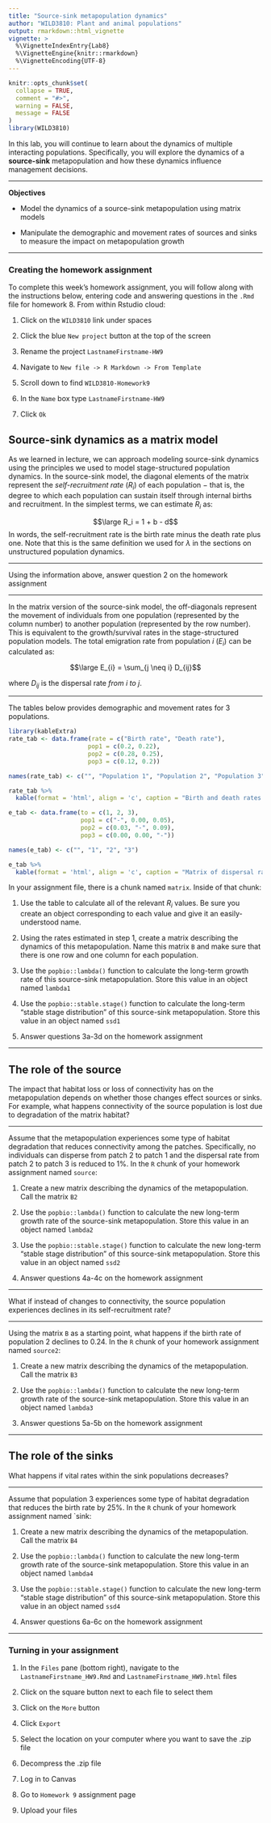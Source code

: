 ```yaml
---
title: "Source-sink metapopulation dynamics"
author: "WILD3810: Plant and animal populations"
output: rmarkdown::html_vignette
vignette: >
  %\VignetteIndexEntry{Lab8}
  %\VignetteEngine{knitr::rmarkdown}
  %\VignetteEncoding{UTF-8}
---
```


```r
knitr::opts_chunk$set(
  collapse = TRUE,
  comment = "#>", 
  warning = FALSE, 
  message = FALSE
)
library(WILD3810)
```

In this lab, you will continue to learn about the dynamics of multiple interacting populations. Specifically, you will explore the dynamics of a **source-sink** metapopulation and how these dynamics influence management decisions. 

***
**Objectives**

* Model the dynamics of a source-sink metapopulation using matrix models

* Manipulate the demographic and movement rates of sources and sinks to measure the impact on metapopulation growth

***

### Creating the homework assignment

To complete this week's homework assignment, you will follow along with the instructions below, entering code and answering questions in the `.Rmd` file for homework 8. From within Rstudio cloud:

1) Click on the `WILD3810` link under spaces

2) Click the blue `New project` button at the top of the screen

3) Rename the project `LastnameFirstname-HW9`

4) Navigate to `New file -> R Markdown -> From Template`

5) Scroll down to find `WILD3810-Homework9`

6) In the `Name` box type `LastnameFirstname-HW9`

7) Click `Ok`

## Source-sink dynamics as a matrix model

As we learned in lecture, we can approach modeling source-sink dynamics using the principles we used to model stage-structured population dynamics. In the source-sink model, the diagonal elements of the matrix represent the *self-recruitment rate* ($R_i$) of each population $-$ that is, the degree to which each population can sustain itself through internal births and recruitment. In the simplest terms, we can estimate $R_i$ as:

$$\large R_i = 1 + b - d$$
In words, the self-recruitment rate is the birth rate minus the death rate plus one. Note that this is the same definition we used for $\lambda$ in the sections on unstructured population dynamics. 

***
Using the information above, answer question 2 on the homework assignment

***

In the matrix version of the source-sink model, the off-diagonals represent the movement of individuals from one population (represented by the column number) to another population (represented by the row number). This is equivalent to the growth/survival rates in the stage-structured population models. The total emigration rate from population $i$ ($E_{i}$) can be calculated as:

$$\large E_{i} = \sum_{j \neq i} D_{ij}$$

where $D_{ij}$ is the dispersal rate *from* $i$ *to* $j$. 

***
The tables below provides demographic and movement rates for 3 populations. 

```r
library(kableExtra)
rate_tab <- data.frame(rate = c("Birth rate", "Death rate"),
                      pop1 = c(0.2, 0.22),
                      pop2 = c(0.28, 0.25),
                      pop3 = c(0.12, 0.2))

names(rate_tab) <- c("", "Population 1", "Population 2", "Population 3")

rate_tab %>%
  kable(format = 'html', align = 'c', caption = "Birth and death rates of the 3 populations") 
```

```r
e_tab <- data.frame(to = c(1, 2, 3),
                    pop1 = c("-", 0.00, 0.05),
                    pop2 = c(0.03, "-", 0.09),
                    pop3 = c(0.00, 0.00, "-"))

names(e_tab) <- c("", "1", "2", "3")

e_tab %>%
  kable(format = 'html', align = 'c', caption = "Matrix of dispersal rates (D) between each of the 3 populations")
```

In your assignment file, there is a chunk named `matrix`. Inside of that chunk:

1) Use the table to calculate all of the relevant $R_i$ values. Be sure you create an object corresponding to each value and give it an easily-understood name. 

2) Using the rates estimated in step 1, create a matrix describing the dynamics of this metapopulation. Name this matrix `B` and make sure that there is one row and one column for each population. 

3) Use the `popbio::lambda()` function to calculate the long-term growth rate of this source-sink metapopulation. Store this value in an object named `lambda1`

4) Use the `popbio::stable.stage()` function to calculate the long-term "stable stage distribution" of this source-sink metapopulation. Store this value in an object named `ssd1`

5) Answer questions 3a-3d on the homework assignment

***

## The role of the source

The impact that habitat loss or loss of connectivity has on the metapopulation depends on whether those changes effect sources or sinks. For example, what happens connectivity of the source population is lost due to degradation of the matrix habitat?

***

Assume that the metapopulation experiences some type of habitat degradation that reduces connectivity among the patches. Specifically, no individuals can disperse from patch 2 to patch 1 and the dispersal rate from patch 2 to patch 3 is reduced to 1%. In the `R` chunk of your homework assignment named `source`:

1) Create a new matrix describing the dynamics of the metapopulation. Call the matrix `B2`

2) Use the `popbio::lambda()` function to calculate the new long-term growth rate of the source-sink metapopulation. Store this value in an object named `lambda2`

3) Use the `popbio::stable.stage()` function to calculate the new long-term "stable stage distribution" of this source-sink metapopulation. Store this value in an object named `ssd2`

4) Answer questions 4a-4c on the homework assignment

***

What if instead of changes to connectivity, the source population experiences declines in its self-recruitment rate?

***

Using the matrix `B` as a starting point, what happens if the birth rate of population 2 declines to 0.24. In the `R` chunk of your homework assignment named `source2`:

1) Create a new matrix describing the dynamics of the metapopulation. Call the matrix `B3`

2) Use the `popbio::lambda()` function to calculate the new long-term growth rate of the source-sink metapopulation. Store this value in an object named `lambda3`

3) Answer questions 5a-5b on the homework assignment

***

## The role of the sinks

What happens if vital rates within the sink populations decreases? 

***

Assume that population 3 experiences some type of habitat degradation that reduces the birth rate by 25%. In the `R` chunk of your homework assignment named `sink:

1) Create a new matrix describing the dynamics of the metapopulation. Call the matrix `B4`

2) Use the `popbio::lambda()` function to calculate the new long-term growth rate of the source-sink metapopulation. Store this value in an object named `lambda4`

3) Use the `popbio::stable.stage()` function to calculate the new long-term "stable stage distribution" of this source-sink metapopulation. Store this value in an object named `ssd4`

4) Answer questions 6a-6c on the homework assignment

***


### Turning in your assignment

1) In the `Files` pane (bottom right), navigate to the `LastnameFirstname_HW9.Rmd` and `LastnameFirstname_HW9.html` files

2) Click on the square button next to each file to select them

3) Click on the `More` button

4) Click `Export`

5) Select the location on your computer where you want to save the .zip file

6) Decompress the .zip file

7) Log in to Canvas

8) Go to `Homework 9` assignment page

9) Upload your files
